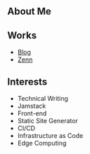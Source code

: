 ## About Me

<Bio />

## Works

- [Blog](https://blog.chick-p.work)
- [Zenn](https://zenn.dev/chick_p)

## Interests

- Technical Writing
- Jamstack
- Front-end
- Static Site Generator
- CI/CD
- Infrastructure as Code
- Edge Computing
